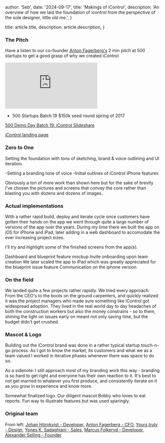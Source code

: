 



  author: 'Seb',
  date: '2024-09-17',
  title: 'Makings of iControl',
  description:
    'An overview of how we laid the foundation of icontrol from the perspective of the sole designer, little old me.',
}

  title: article.title,
  description: article.description,
}


### The Pitch

Have a listen to our co-founder [Anton Fagerberg's](https://www.linkedin.com/in/aejfager/) 2 min pitch at 500 startups to get a good grasp of why we created iControl

<iframe
  src="https://www.youtube-nocookie.com/embed/9Q6iwRgAejE"
  title="500 global icontrol pitch"
  frameBorder="0"
  allow="accelerometer; autoplay; clipboard-write; encrypted-media; gyroscope; picture-in-picture"
  allowFullScreen
  className="aspect-video w-full"
></iframe>

- 500 Startups Batch 19 $150k seed round spring of 2017

[500 Demo Day Batch 19: iControl Slideshare](https://www.slideshare.net/500startups/500-demo-day-batch-19-icontrol)

[iControl landing page](https://icontrolapp.se/en/)

### Zero to One

Setting the foundation with tons of sketching, brand & voice outlining and UI iteration.

<EnlargeableImage
  src={ideation1}
  alt="Ideation sketch 1"
  className="h-auto w-full"
/>
-Setting a branding tone of voice
<EnlargeableImage
  src={ideation2}
  alt="Ideation sketch 1"
  className="h-auto w-full"
/>
-Initial outlines of iControl iPhone features

Obviously a ton of more work than shown here but for the sake of brevity I've chosen the pictures and screens that convey the core rather than blasting you with dozens and dozens of images.

### Actual implementations

With a rather rapid build, deploy and iterate cycle once customers have gotten their hands on the app we went through quite a large number of versions of the app over the years. During my time there we built the app on iOS for iPhone and iPad, later adding in a web dashboard to accomodate the ever increasing project sizes.

I'll try and highlight some of the finished screens from the app(s).

<EnlargeableImage
  src={dashboardBlueprint}
  alt="Ideation sketch 1"
  className="h-auto w-full"
/>
Dashboard and blueprint feature mockup
<EnlargeableImage
  src={dashboardModals}
  alt="Ideation sketch 1"
  className="h-auto w-full"
/>
Invite onboarding upon team creation
<EnlargeableImage
  src={ipadBlueprint}
  alt="Ideation sketch 1"
  className="h-auto w-full"
/>
We later scaled the app to iPad which was greatly appreciated for the blueprint
issue feature
<EnlargeableImage
  src={iphoneMockup}
  alt="Ideation sketch 1"
  className="h-auto w-full"
/>
Communication on the iphone version

### On the field

We landed quite a few projects rather rapidly. We tried every approach: From the CEO's to the boots on the ground carpenters, and quickly realized it was the project managers who made sure something like iControl got widespread adoption. They lived in the real world day to day headaches of both the construction workers but also the money constrains - so to them, shining the light on issues early on meant not only saving time, but the budget didn't get crushed.

<EnlargeableImage
  src={onTheField}
  alt="Ideation sketch 1"
  className="h-auto w-full"
/>
<EnlargeableImage
  src={onTheField2}
  alt="Ideation sketch 1"
  className="h-auto w-full"
/>
<EnlargeableImage
  src={onTheField3}
  alt="Ideation sketch 1"
  className="h-auto w-full"
/>

### Mascot & Logo

Building out the iControl brand was done in a rather typical startup touch-n-go process. As I got to know the market, its customers and what we as a team valued I worked in iterative phases whenever there was space to do so.

As a sidenote: I still approach most of my branding work this way - branding is so hard to get right and everyone has their own reaction to it. It's best to not get married to whatever you first produce, and consistently iterate on it as you grow in experience and know more.

<EnlargeableImage
  src={logoFin}
  alt="Ideation sketch 1"
  className="h-auto w-full"
/>
Somewhat finalized logo.
<EnlargeableImage
  src={bobby}
  alt="Ideation sketch 1"
  className="h-auto w-full"
/>
Our diligent mascot Bobby who loves to eat reports. Fun way to illustrate
features but was used sparingly.

### Original team

<EnlargeableImage
  src={icontrolTeam}
  alt="Ideation sketch 1"
  className="h-auto w-full"
/>
From left: [Johan Hörnkvist -
Developer](https://se.linkedin.com/in/johan-hörnkvist-692a134a), [Anton
Fagerberg - CFO](https://se.linkedin.com/in/aejfager), [Yours truly -
Design](https://se.linkedin.com/in/sebastianselling), [Yones K. Sadaghiani -
Sales](https://se.linkedin.com/in/yones-khalili-sadaghiani-a8454277), [Marcus
Folkeryd - Developer](https://www.linkedin.com/in/marcus-folkeryd-2a5a3a66/),
[Alexander Selling - Founder](https://www.linkedin.com/in/alexanderselling/)
